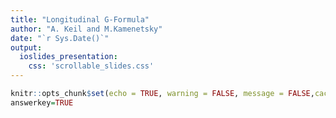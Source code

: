```yaml
---
title: "Longitudinal G-Formula"
author: "A. Keil and M.Kamenetsky"
date: "`r Sys.Date()`"
output: 
  ioslides_presentation:
    css: 'scrollable_slides.css'
---
```


```r
knitr::opts_chunk$set(echo = TRUE, warning = FALSE, message = FALSE,cache=TRUE)
answerkey=TRUE
```



